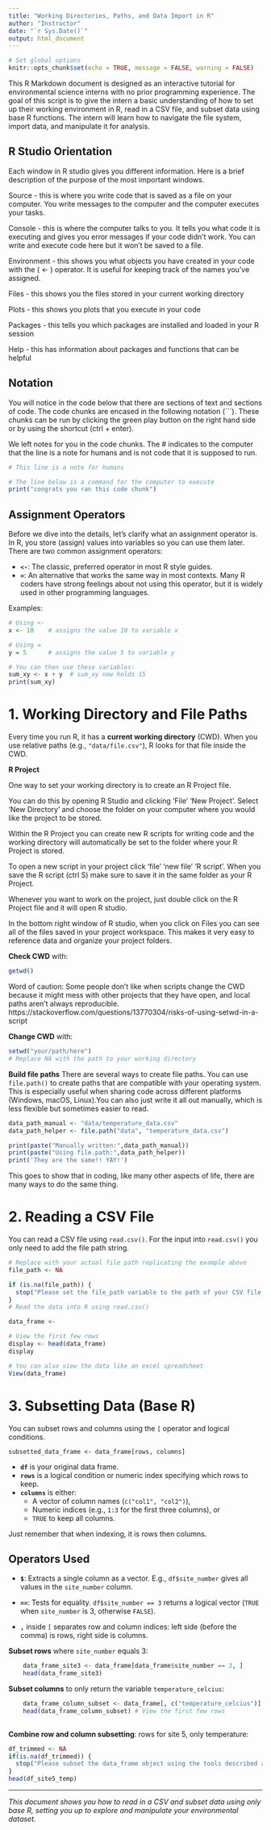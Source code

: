```yaml
---
title: "Working Directories, Paths, and Data Import in R"
author: "Instructor"
date: "`r Sys.Date()`"
output: html_document
---
```


```r
# Set global options
knitr::opts_chunk$set(echo = TRUE, message = FALSE, warning = FALSE)
```

This R Markdown document is designed as an interactive tutorial for environmental science interns with no prior programming experience. The goal of this script is to give the intern a basic understanding of how to set up their working environment in R, read in a CSV file, and subset data using base R functions. The intern will learn how to navigate the file system, import data, and manipulate it for analysis.


## R Studio Orientation

Each window in R studio gives you different information. Here is a brief description of the purpose of the most important windows.

Source - this is where you write code that is saved as a file on your computer. You write messages to the computer and the computer executes your tasks.

Console - this is where the computer talks to you. It tells you what code it is executing and gives you error messages if your code didn't work. You can write and execute code here but it won't be saved to a file.

Environment - this shows you what objects you have created in your code with the ( <- ) operator. It is useful for keeping track of the names you've assigned.

Files - this shows you the files stored in your current working directory

Plots - this shows you plots that you execute in your code

Packages - this tells you which packages are installed and loaded in your R session

Help - this has information about packages and functions that can be helpful


## Notation

You will notice in the code below that there are sections of text and sections of code.
The code chunks are encased in the following notation (```). These chunks can be run by clicking the green play button on the right hand side or by using the shortcut (ctrl + enter).

We left notes for you in the code chunks. The # indicates to the computer that the line is a note for humans and is not code that it is supposed to run.

```r
# This line is a note for humans

# The line below is a command for the computer to execute
print("congrats you ran this code chunk")
``` 

## Assignment Operators

Before we dive into the details, let's clarify what an assignment operator is. In R, you store (assign) values into variables so you can use them later. There are two common assignment operators:

-   **`<-`**: The classic, preferred operator in most R style guides.
-   **`=`**: An alternative that works the same way in most contexts. Many R coders have strong feelings about not using this operator, but it is widely used in other programming languages.

Examples:

```r
# Using <-
x <- 10    # assigns the value 10 to variable x

# Using =
y = 5      # assigns the value 5 to variable y

# You can then use these variables:
sum_xy <- x + y  # sum_xy now holds 15
print(sum_xy)  
```

# 1. Working Directory and File Paths

Every time you run R, it has a **current working directory** (CWD). When you use relative paths (e.g., `"data/file.csv"`), R looks for that file inside the CWD.

**R Project**

One way to set your working directory is to create an R Project file. 

You can do this by opening R Studio and clicking 'File' 'New Project'. Select 'New Directory' and choose the folder on your computer where you would like the project to be stored. 

Within the R Project you can create new R scripts for writing code and the working directory will automatically be set to the folder where your R Project is stored. 

To open a new script in your project click 'file' 'new file' 'R script'. When you save the R script (ctrl S) make sure to save it in the same folder as your R Project.

Whenever you want to work on the project, just double click on the R Project file and it will open R studio. 

In the bottom right window of R studio, when you click on Files you can see all of the files saved in your project workspace. This makes it very easy to reference data and organize your project folders.


**Check CWD** with:

```r

getwd()

```
Word of caution: Some people don't like when scripts change the CWD because it might mess with other projects that they have open, and local paths aren't always reproducible.
https://stackoverflow.com/questions/13770304/risks-of-using-setwd-in-a-script

**Change CWD** with:

```r

setwd("your/path/here")
# Replace NA with the path to your working directory

```

**Build file paths** There are several ways to create file paths. You can use `file.path()` to create paths that are compatible with your operating system. This is especially useful when sharing code across different platforms (Windows, macOS, Linux).You can also just write it all out manually, which is less flexible but sometimes easier to read.

```r
data_path_manual <- "data/temperature_data.csv"
data_path_helper <- file.path("data", "temperature_data.csv")

print(paste("Manually written:",data_path_manual))
print(paste("Using file.path:",data_path_helper))
print('They are the same!! YAY!')

```

This goes to show that in coding, like many other aspects of life, there are many ways to do the same thing.

# 2. Reading a CSV File

You can read a CSV file using `read.csv()`. For the input into `read.csv()` you only need to add the file path string.

```r
# Replace with your actual file path replicating the example above
file_path <- NA

if (is.na(file_path)) {
  stop("Please set the file_path variable to the path of your CSV file.")
}
# Read the data into R using read.csv()

data_frame <- 

# View the first few rows
display <- head(data_frame)
display

# You can also view the data like an excel spreadsheet
View(data_frame)
```

# 3. Subsetting Data (Base R)

You can subset rows and columns using the `[` operator and logical conditions.

```         
subsetted_data_frame <- data_frame[rows, columns]
```

-   **`df`** is your original data frame.
-   **`rows`** is a logical condition or numeric index specifying which rows to keep.
-   **`columns`** is either:
    -   A vector of column names (`c("col1", "col2")`),
    -   Numeric indices (e.g., `1:3` for the first three columns), or
    -   `TRUE` to keep all columns.

Just remember that when indexing, it is rows then columns.

## Operators Used

-   **`$`**: Extracts a single column as a vector. E.g., `df$site_number` gives all values in the `site_number` column.

-   **`==`**: Tests for equality. `df$site_number == 3` returns a logical vector (`TRUE` when `site_number` is 3, otherwise `FALSE`).

-   **`,`** inside `[` separates row and column indices: left side (before the comma) is rows, right side is columns.

**Subset rows** where `site_number` equals 3:

```r
    data_frame_site3 <- data_frame[data_frame$site_number == 3, ]
    head(data_frame_site3)
```

**Subset columns** to only return the variable `temperature_celcius`:

```r

    data_frame_column_subset <- data_frame[, c("temperature_celcius")]
    head(data_frame_column_subset) # View the first few rows
    
```

**Combine row and column subsetting**: rows for site 5, only temperature:

```r

df_trimmed <- NA
if(is.na(df_trimmed)) {
  stop("Please subset the data_frame object using the tools described above.")
}
head(df_site5_temp)

```

------------------------------------------------------------------------

*This document shows you how to read in a CSV and subset data using only base R, setting you up to explore and manipulate your environmental dataset.*
